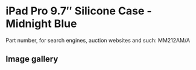 # iPad Pro 9.7″ Silicone Case - Midnight Blue

Part number, for search engines, auction websites and such: MM212AM/A

## Image gallery

<div style={{ width: "768px" }}>
  <GalleryComponent
    images={[
      {
        original: "/everysource/MM212",
        thumbnail: "/everypreview/MM212",
      },
      {
        original: "/everysource/MM212_AV1_GOLD",
        thumbnail: "/everypreview/MM212_AV1_GOLD",
      },
      {
        original: "/everysource/MM212_AV1_ROSEGOLD",
        thumbnail: "/everypreview/MM212_AV1_ROSEGOLD",
      },
      {
        original: "/everysource/MM212_AV1_SILVER",
        thumbnail: "/everypreview/MM212_AV1_SILVER",
      },
      {
        original: "/everysource/MM212_AV1_SPACE_GRAY",
        thumbnail: "/everypreview/MM212_AV1_SPACE_GRAY",
      },
      {
        original: "/everysource/MM212_AV2",
        thumbnail: "/everypreview/MM212_AV2",
      },
      {
        original: "/everysource/MM212_AV3",
        thumbnail: "/everypreview/MM212_AV3",
      },
      {
        original: "/everysource/MM212_AV4",
        thumbnail: "/everypreview/MM212_AV4",
      }
    ]}
  />
</div>